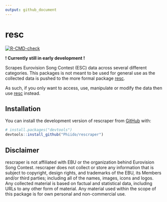 ```yaml
---
output: github_document
---
```


<!-- README.md is generated from README.Rmd. Please edit that file -->

# resc

<!-- badges: start -->
[![R-CMD-check](https://github.com/Phiido/rescraper/actions/workflows/R-CMD-check.yaml/badge.svg)](https://github.com/Phiido/rescraper/actions/workflows/R-CMD-check.yaml)
<!-- badges: end -->

**! Currently still in early development !**  

Scrapes Eurovision Song Contest (ESC) data across several different categories. This packages is not meant to be used for general use as the collected data is pushed to the more formal package [resc](https://github.com/Phiido/resc). 

As such, if you only want to access, use, manipulate or modify the data then use [resc](https://github.com/Phiido/resc) instead.

## Installation

You can install the development version of rescraper from [GitHub](https://github.com/) with:

``` r
# install.packages("devtools")
devtools::install_github("Phiido/rescraper")
```

## Disclaimer

rescraper is not affiliated with EBU or the organization behind Eurovision Song Contest. rescraper does not collect or store any information that is subject to copyright, design rights, and trademarks of the EBU, its Members and/or third parties; including all of the names, images, icons and logos. Any collected material is based on factual and statistical data, including URLs to any other form of material. Any material used within the scope of this package is for own personal and non-commercial use.
